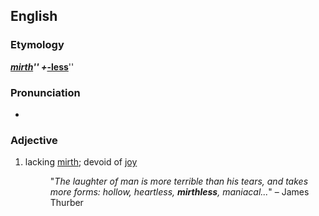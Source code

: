 == English ==
=== Etymology ===
{{E.}} '''''[[mirth]]''''' + '''''[[-less]]'''''

=== Pronunciation ===
*{{AHD|/mûrth'lĭs/ ''or'' /mûrth'lĕs/}}

=== Adjective ===
#lacking [[mirth]]; devoid of [[joy]]
#:"''The laughter of man is more terrible than his tears, and takes more forms: hollow, heartless, '''mirthless''', maniacal...''" &ndash; James Thurber